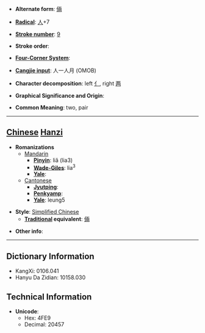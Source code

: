 * '''Alternate form''': [[倆]]

* '''[[Wiktionary:Chinese radical index| Radical]]''': [[Wiktionary:Chinese radical index 人|人]]+7

* '''[[Wiktionary:Chinese total strokes index|Stroke number]]''': [[Wiktionary:Chinese total strokes index 9|9]]

* '''Stroke order''': 

* '''[[Wiktionary:Chinese four corner index|Four-Corner System]]''': 

* '''[[Wiktionary:Chinese Cangjie index|Cangjie input]]''': 人一人月 (OMOB)

* '''Character decomposition''': left [[亻]], right [[两]] 

* '''Graphical Significance and Origin''': 

* '''Common Meaning''': two, pair

----

== [[Chinese]] [[Hanzi]] ==

* '''Romanizations'''
** [[Mandarin]]
*** '''[[Pinyin]]''': liǎ (lia3)
*** '''[[Wade-Giles]]''': lia<sup>3</sup>
*** '''[[Yale]]''': 
**[[Cantonese]]
***'''[[Jyutping]]''':
***'''[[Penkyamp]]''': 
***'''[[Yale]]''': leung5

* '''Style''': [[Simplified Chinese]] 
** '''[[Traditional Chinese|Traditional]] equivalent''': [[倆]]

* '''Other info''': 

----

== Dictionary Information ==

* KangXi: 0106.041
* Hanyu Da Zidian: 10158.030

== Technical Information ==

* '''Unicode''':
** Hex: 4FE9
** Decimal: 20457